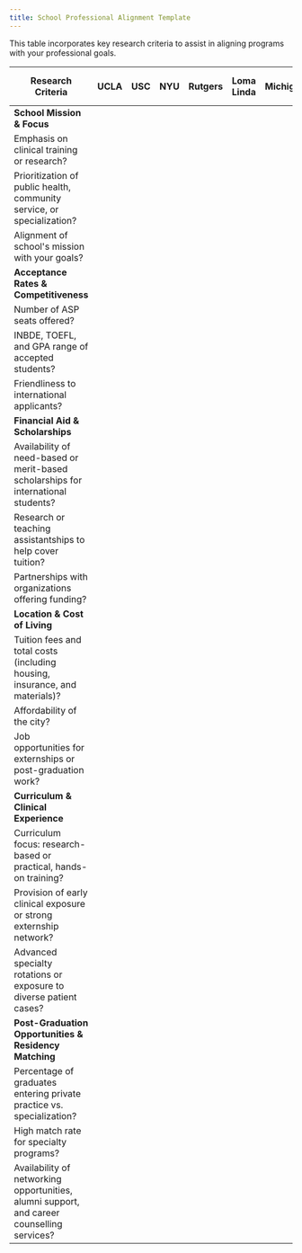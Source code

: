 ```yaml
---
title: School Professional Alignment Template
---
```


This table incorporates key research criteria to assist in aligning programs
with your professional goals.

| **Research Criteria**                                                                      | **UCLA** | **USC** | **NYU** | **Rutgers** | **Loma Linda** | **Michigan** | **[Add Your Schools]** |
| ------------------------------------------------------------------------------------------ | -------- | ------- | ------- | ----------- | -------------- | ------------ | ---------------------- |
| **School Mission & Focus**                                                                 |          |         |         |             |                |              |                        |
| Emphasis on clinical training or research?                                                 |          |         |         |             |                |              |                        |
| Prioritization of public health, community service, or specialization?                     |          |         |         |             |                |              |                        |
| Alignment of school's mission with your goals?                                             |          |         |         |             |                |              |                        |
| **Acceptance Rates & Competitiveness**                                                     |          |         |         |             |                |              |                        |
| Number of ASP seats offered?                                                               |          |         |         |             |                |              |                        |
| INBDE, TOEFL, and GPA range of accepted students?                                          |          |         |         |             |                |              |                        |
| Friendliness to international applicants?                                                  |          |         |         |             |                |              |                        |
| **Financial Aid & Scholarships**                                                           |          |         |         |             |                |              |                        |
| Availability of need-based or merit-based scholarships for international students?         |          |         |         |             |                |              |                        |
| Research or teaching assistantships to help cover tuition?                                 |          |         |         |             |                |              |                        |
| Partnerships with organizations offering funding?                                          |          |         |         |             |                |              |                        |
| **Location & Cost of Living**                                                              |          |         |         |             |                |              |                        |
| Tuition fees and total costs (including housing, insurance, and materials)?                |          |         |         |             |                |              |                        |
| Affordability of the city?                                                                 |          |         |         |             |                |              |                        |
| Job opportunities for externships or post-graduation work?                                 |          |         |         |             |                |              |                        |
| **Curriculum & Clinical Experience**                                                       |          |         |         |             |                |              |                        |
| Curriculum focus: research-based or practical, hands-on training?                          |          |         |         |             |                |              |                        |
| Provision of early clinical exposure or strong externship network?                         |          |         |         |             |                |              |                        |
| Advanced specialty rotations or exposure to diverse patient cases?                         |          |         |         |             |                |              |                        |
| **Post-Graduation Opportunities & Residency Matching**                                     |          |         |         |             |                |              |                        |
| Percentage of graduates entering private practice vs. specialization?                      |          |         |         |             |                |              |                        |
| High match rate for specialty programs?                                                    |          |         |         |             |                |              |                        |
| Availability of networking opportunities, alumni support, and career counselling services? |          |         |         |             |                |              |                        |

